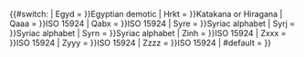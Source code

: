 <includeonly>{{#switch:{{{1|}}}
| Egyd = {{yesno|{{{add pipe|yes}}}|yes={{!}}}}Egyptian demotic
| Hrkt = {{yesno|{{{add pipe|yes}}}|yes={{!}}}}Katakana or Hiragana
| Qaaa = {{yesno|{{{add pipe|yes}}}|yes={{!}}}}ISO 15924
| Qabx = {{yesno|{{{add pipe|yes}}}|yes={{!}}}}ISO 15924
| Syre = {{yesno|{{{add pipe|yes}}}|yes={{!}}}}Syriac alphabet
| Syrj = {{yesno|{{{add pipe|yes}}}|yes={{!}}}}Syriac alphabet
| Syrn = {{yesno|{{{add pipe|yes}}}|yes={{!}}}}Syriac alphabet
| Zinh = {{yesno|{{{add pipe|yes}}}|yes={{!}}}}ISO 15924
| Zxxx = {{yesno|{{{add pipe|yes}}}|yes={{!}}}}ISO 15924
| Zyyy = {{yesno|{{{add pipe|yes}}}|yes={{!}}}}ISO 15924
| Zzzz = {{yesno|{{{add pipe|yes}}}|yes={{!}}}}ISO 15924
| #default = {{{default|}}}
}}</includeonly><noinclude>

{{documentation}}</noinclude>